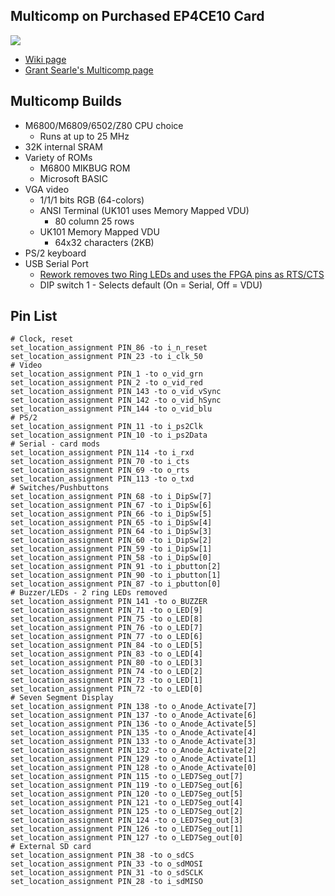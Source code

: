 == Multicomp on Purchased EP4CE10 Card ==

<img src="http://land-boards.com/blwiki/images/9/9a/P1715-CROPPED-720PX.jpg"></img>

* [http://land-boards.com/blwiki/index.php?title=A-C4E10_Cyclone_IV_FPGA_EP4CE10E22C8N_Development_Board Wiki page]
* [http://searle.x10host.com/Multicomp/index.html Grant Searle's Multicomp page]

== Multicomp Builds ==

* M6800/M6809/6502/Z80 CPU choice
** Runs at up to 25 MHz
* 32K internal SRAM
* Variety of ROMs
** M6800 MIKBUG ROM
** Microsoft BASIC
* VGA video
** 1/1/1 bits RGB (64-colors)
** ANSI Terminal (UK101 uses Memory Mapped VDU)
*** 80 column 25 rows
** UK101 Memory Mapped VDU
*** 64x32 characters (2KB)
* PS/2 keyboard
* USB Serial Port
** [http://land-boards.com/blwiki/index.php?title=A-C4E6_Cyclone_IV_FPGA_EP4CE6E22C8N_Development_Board#RTS.2FCTS_Rework Rework removes two Ring LEDs and uses the FPGA pins as RTS/CTS]
** DIP switch 1 - Selects default (On = Serial, Off = VDU)

== Pin List ==

<pre>
# Clock, reset
set_location_assignment PIN_86 -to i_n_reset
set_location_assignment PIN_23 -to i_clk_50
# Video
set_location_assignment PIN_1 -to o_vid_grn
set_location_assignment PIN_2 -to o_vid_red
set_location_assignment PIN_143 -to o_vid_vSync
set_location_assignment PIN_142 -to o_vid_hSync
set_location_assignment PIN_144 -to o_vid_blu
# PS/2
set_location_assignment PIN_11 -to i_ps2Clk
set_location_assignment PIN_10 -to i_ps2Data
# Serial - card mods
set_location_assignment PIN_114 -to i_rxd
set_location_assignment PIN_70 -to i_cts
set_location_assignment PIN_69 -to o_rts
set_location_assignment PIN_113 -to o_txd
# Switches/Pushbuttons
set_location_assignment PIN_68 -to i_DipSw[7]
set_location_assignment PIN_67 -to i_DipSw[6]
set_location_assignment PIN_66 -to i_DipSw[5]
set_location_assignment PIN_65 -to i_DipSw[4]
set_location_assignment PIN_64 -to i_DipSw[3]
set_location_assignment PIN_60 -to i_DipSw[2]
set_location_assignment PIN_59 -to i_DipSw[1]
set_location_assignment PIN_58 -to i_DipSw[0]
set_location_assignment PIN_91 -to i_pbutton[2]
set_location_assignment PIN_90 -to i_pbutton[1]
set_location_assignment PIN_87 -to i_pbutton[0]
# Buzzer/LEDs - 2 ring LEDs removed
set_location_assignment PIN_141 -to o_BUZZER
set_location_assignment PIN_71 -to o_LED[9]
set_location_assignment PIN_75 -to o_LED[8]
set_location_assignment PIN_76 -to o_LED[7]
set_location_assignment PIN_77 -to o_LED[6]
set_location_assignment PIN_84 -to o_LED[5]
set_location_assignment PIN_83 -to o_LED[4]
set_location_assignment PIN_80 -to o_LED[3]
set_location_assignment PIN_74 -to o_LED[2]
set_location_assignment PIN_73 -to o_LED[1]
set_location_assignment PIN_72 -to o_LED[0]
# Seven Segment Display
set_location_assignment PIN_138 -to o_Anode_Activate[7]
set_location_assignment PIN_137 -to o_Anode_Activate[6]
set_location_assignment PIN_136 -to o_Anode_Activate[5]
set_location_assignment PIN_135 -to o_Anode_Activate[4]
set_location_assignment PIN_133 -to o_Anode_Activate[3]
set_location_assignment PIN_132 -to o_Anode_Activate[2]
set_location_assignment PIN_129 -to o_Anode_Activate[1]
set_location_assignment PIN_128 -to o_Anode_Activate[0]
set_location_assignment PIN_115 -to o_LED7Seg_out[7]
set_location_assignment PIN_119 -to o_LED7Seg_out[6]
set_location_assignment PIN_120 -to o_LED7Seg_out[5]
set_location_assignment PIN_121 -to o_LED7Seg_out[4]
set_location_assignment PIN_125 -to o_LED7Seg_out[2]
set_location_assignment PIN_124 -to o_LED7Seg_out[3]
set_location_assignment PIN_126 -to o_LED7Seg_out[1]
set_location_assignment PIN_127 -to o_LED7Seg_out[0]
# External SD card
set_location_assignment PIN_38 -to o_sdCS
set_location_assignment PIN_33 -to o_sdMOSI
set_location_assignment PIN_31 -to o_sdSCLK
set_location_assignment PIN_28 -to i_sdMISO
</pre>